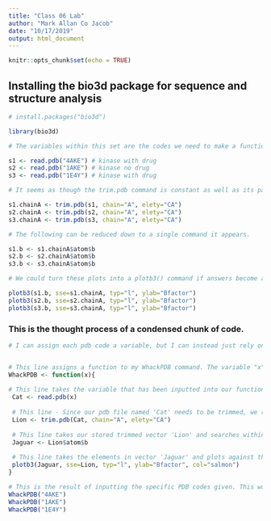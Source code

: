 ```yaml
---
title: "Class 06 Lab"
author: "Mark Allan Co Jacob"
date: "10/17/2019"
output: html_document
---
```


```r
knitr::opts_chunk$set(echo = TRUE)
```

## Installing the **bio3d** package for sequence and structure analysis

```r
# install.packages("bio3d")
```



```r
library(bio3d)

# The variables within this set are the codes we need to make a function out of (i.e. 4AKE, 1AKE, and 1E4Y)

s1 <- read.pdb("4AKE") # kinase with drug
s2 <- read.pdb("1AKE") # kinase no drug
s3 <- read.pdb("1E4Y") # kinase with drug

# It seems as though the trim.pdb command is constant as well as its parameters. s3 seems to have a copy and paste inconsistency as it references s1. We could reduce this down to a single command.

s1.chainA <- trim.pdb(s1, chain="A", elety="CA")
s2.chainA <- trim.pdb(s2, chain="A", elety="CA")
s3.chainA <- trim.pdb(s3, chain="A", elety="CA")

# The following can be reduced down to a single command it appears.

s1.b <- s1.chainA$atom$b
s2.b <- s2.chainA$atom$b
s3.b <- s3.chainA$atom$b

# We could turn these plots into a plotb3() command if answers become available.

plotb3(s1.b, sse=s1.chainA, typ="l", ylab="Bfactor")
plotb3(s2.b, sse=s2.chainA, typ="l", ylab="Bfactor")
plotb3(s3.b, sse=s3.chainA, typ="l", ylab="Bfactor")

```

### This is the thought process of a condensed chunk of code.


```r

# I can assign each pdb code a variable, but I can instead just rely on using character strings within my custom function to create these graphs.


# This line assigns a function to my WhackPDB command. The variable "x" can work with any PDB code - granted that it is in quotation marks. This allows us to call upon 'WhackPDB' for the mobility graphs we want via PDB code.
WhackPDB <- function(x){
  
# This line takes the variable that has been inputted into our function and searches it against the pdb database in order to spit out a coordinate file. This file is then stored into vector 'Cat'.
 Cat <- read.pdb(x)
 
 # This line - Since our pdb file named 'Cat' needs to be trimmed, we run it against the command 'trim.pdb' under parameters of 'Chain = A' and 'elety="CA"' . This yields a trimmed pdb file that is stored within my 'Lion' vector. 
 Lion <- trim.pdb(Cat, chain="A", elety="CA")
 
 # This line takes our stored trimmed vector 'Lion' and searches within that list for specifications of 'atom' and 'b' with the use of the dollar sign ($). This grabs certain elements of the list and stores it within vector 'Jaguar'.
 Jaguar <- Lion$atom$b
 
 # This line takes the elements in vector 'Jaguar' and plots against the 'plotb3' function under the parameters of 'sse' equaling the trimmed pdb list stored in vector 'Lion', a line graph, and a y-axis label called 'Bfactor'.
 plotb3(Jaguar, sse=Lion, typ="l", ylab="Bfactor", col="salmon")
}

# This is the result of inputting the specific PDB codes given. This works for any PDB code found within the library of bio3d.
WhackPDB("4AKE")
WhackPDB("1AKE")
WhackPDB("1E4Y")
```

